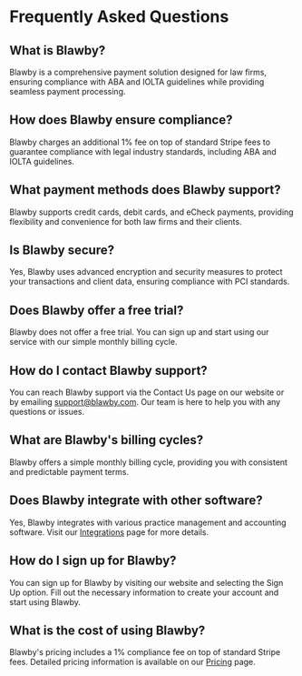 # Frequently Asked Questions

## What is Blawby?
Blawby is a comprehensive payment solution designed for law firms, ensuring compliance with ABA and IOLTA guidelines while providing seamless payment processing.

## How does Blawby ensure compliance?
Blawby charges an additional 1% fee on top of standard Stripe fees to guarantee compliance with legal industry standards, including ABA and IOLTA guidelines.

## What payment methods does Blawby support?
Blawby supports credit cards, debit cards, and eCheck payments, providing flexibility and convenience for both law firms and their clients.

## Is Blawby secure?
Yes, Blawby uses advanced encryption and security measures to protect your transactions and client data, ensuring compliance with PCI standards.

## Does Blawby offer a free trial?
Blawby does not offer a free trial. You can sign up and start using our service with our simple monthly billing cycle.

## How do I contact Blawby support?
You can reach Blawby support via the Contact Us page on our website or by emailing support@blawby.com. Our team is here to help you with any questions or issues.

## What are Blawby's billing cycles?
Blawby offers a simple monthly billing cycle, providing you with consistent and predictable payment terms.

## Does Blawby integrate with other software?
Yes, Blawby integrates with various practice management and accounting software. Visit our [Integrations](/integrations) page for more details.

## How do I sign up for Blawby?
You can sign up for Blawby by visiting our website and selecting the Sign Up option. Fill out the necessary information to create your account and start using Blawby.

## What is the cost of using Blawby?
Blawby's pricing includes a 1% compliance fee on top of standard Stripe fees. Detailed pricing information is available on our [Pricing](/pricing) page. 